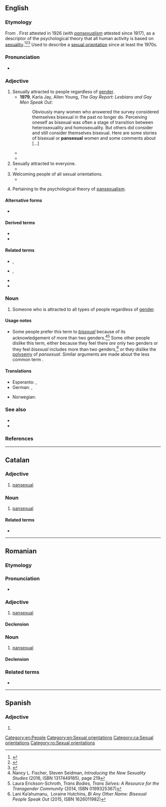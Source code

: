 {{also|pan-sexual}}
==English==

===Etymology===
From {{affix|en|pan-|-sexual}}. First attested in 1926 (with ''[[pansexualism]]'' attested since 1917), as a descriptor of the psychological theory that all human activity is based on [[sexuality]].<ref>{{R:Etymonline}}</ref><ref>{{R:Dictionary.com}}</ref><ref>{{R:MWO}}</ref> Used to describe a [[sexual orientation]] since at least the 1970s.<!--see citations page-->

===Pronunciation===
* {{a|GenAm}} {{IPA|/pænˈsɛkʃuəl/|lang=en}}

===Adjective===
{{en-adj|-}}

# Sexually attracted to people regardless of [[gender]]. {{q|Contrast {{m|en|heterosexual}}, {{m|en|homosexual}}.}}
#* '''1979''', Karla Jay, ‎Allen Young, ''The Gay Report: Lesbians and Gay Men Speak Out'':
#*: Obviously many women who answered the survey considered themselves bisexual in the past no longer do. Perceiving oneself as bisexual was often a stage of transition between heterosexuality and homosexuality. But others did consider and still consider themselves bisexual. Here are some stories of bisexual or '''pansexual''' women and some comments about [...]
#* {{quote-journal|1995<!--|October 11-->|Owen McNally|The Vigor, Venom and Wit of Gore Vidal|Hartford Courant|page=E1|url=http://pqasb.pqarchiver.com/courant/access/22919641.html?dids=22919641:22919641&FMT=ABS|passage=As a writer/sexologist, he argues that people are neither homosexual nor heterosexual but '''pansexual'''.}}
#* {{quote-journal|1999<!--|November-->|Steven Drukman|Cumming Attraction|Out|page=82|url=https://books.google.com/books?id=PWIEAAAAMBAJ&pg=PA82&lpg=PA82&dq=alan+cumming+pansexual|passage=CUMMING: Bisexual, I suppose... No, '''pansexual'''. Some bloke in a newspaper called me a "frolicky '''pansexual''' sex symbol for the new millennium." I thought that was fabulous.}}
# Sexually attracted to everyone.
#* {{quote-book|2004|John Leland|Hip: The History|url=http://books.google.com/books?id=oxzubo1GS7oC|isbn=0060528176|page=50|passage=To the end he denied that he was homosexual; his writings are '''pansexual''', finding carnal ripeness in the soul, in nature, as well as in men and women.}}
# Welcoming people of all sexual orientations.
#* {{quote-book|1998|Dossie Easton & Catherine A. Liszt|The Ethical Slut|url=http://books.google.com/books?id=I0OwAAAAIAAJ|isbn=1890159018|page=262
|passage=We like to attend '''pansexual''' group sex parties, which means that attendees may identify as gay or lesbian or bisexual or hetero or transgendered, but are generally comfortable and happy to play side-by-side with people whose desires may be entirely different than their own.}}
# {{lb|en|psychology}} Pertaining to the psychological theory of [[pansexualism]].

====Alternative forms====
* {{l|en|pan-sexual}}

====Derived terms====
* {{l|en|pansexuality}}
* {{l|en|pansexually}}

====Related terms====
* {{l|en|pansexualism}}, {{l|en|pansexualist}}
* {{l|en|pansexualize}}, {{l|en|pansexualization}}
* {{l|en|panromantic}}
* {{l|en|pan-curious}}

===Noun===
{{en-noun}}

# Someone who is attracted to all types of people regardless of [[gender]].

====Usage notes====
* Some people<!--, especially [[transgender]] and [[non-binary]] people and people who are [[attract]]ed to them,--> prefer this term to ''[[bisexual]]'' because of its acknowledgement of more than two genders.<ref>Nancy L. Fischer, Steven Seidman, ''Introducing the New Sexuality Studies'' (2016, ISBN 1317449185), page 219</ref><ref>Laura Erickson-Schroth, ''Trans Bodies, Trans Selves: A Resource for the Transgender Community'' (2014, ISBN 0199325367)</ref> Some other people dislike this term, either because they feel there ''are'' only two genders or they feel ''bisexual'' includes more than two genders,<ref>Lani Ka’ahumanu, ‎ Loraine Hutchins, ''Bi Any Other Name: Bisexual People Speak Out'' (2015, ISBN 1626011982)</ref> or they dislike the [[polysemy]] of ''pansexual''. Similar arguments are made about the less common term {{m|en|omnisexual}}.

====Translations====
{{trans-top|attraction to all genders}}
* Esperanto: {{t|eo|ĉiuseksema}}, {{t|eo|ajnseksema}}
* German: {{t+|de|pansexuell}}, {{t+|de|pan}}
{{trans-mid}}
* Norwegian: {{t-needed|no}}
{{trans-bottom}}

===See also===
* {{list:sexual orientations/en}}
* {{l|en|pangender}}

===References===
<references/>

[[Category:en:People]]
[[Category:en:Sexual orientations]]

----

==Catalan==

===Adjective===
{{ca-adj|mf}}

# [[#English|pansexual]]

===Noun===
{{ca-noun|mf}}

# [[#English|pansexual]]

====Related terms====
* {{l|ca|pansexualitat}}

[[Category:ca:Sexual orientations]]

----

==Romanian==

===Etymology===
{{etyl|en|ro}} {{m|en|pansexual}}

===Pronunciation===
* {{IPA|/ˌpan.sek.suˈal/|lang=ro}}

===Adjective===
{{ro-adj|4}}

# [[#English|pansexual]]

====Declension====
{{ro-adj-4}}

===Noun===
{{ro-noun|m|pansexuali}}

# [[#English|pansexual]]

====Declension====
{{ro-noun-m}}

===Related terms===
* {{l|ro|pansexualitate}}

[[Category:ro:Sexual orientations]]

----

==Spanish==

===Adjective===
{{es-adj|pl=pansexuales}}

# {{l|en|pansexual}}